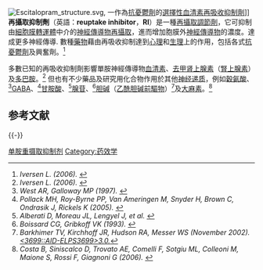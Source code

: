{{for|其他简称“RI”的事物|RI}}
{{medical}}
[[File:Escitalopram_structure.svg|thumb]], 一作為[[抗憂鬱劑|抗憂鬱劑]]的[[选择性5-羟色胺再摄取抑制剂|選擇性血清素再吸收抑制劑]]]]
'''再攝取抑制劑'''（英語：'''reuptake inhibitor'''，'''RI'''）是一種[[再攝取調節劑|再攝取調節劑]]，它可抑制由[[細胞膜|細胞膜]][[轉運體|轉運體]]中介的[[神經傳導物|神經傳導物]][[再攝取|再攝取]]，進而增加胞膜外[[神经递质|神經傳導物]]的濃度。達成更多神經傳導. 數種[[藥物|藥物]]藉由再吸收抑制達到[[心理|心理]]和[[生理|生理]]上的作用，包括各式[[抗憂鬱劑|抗憂鬱劑]]及興奮劑。<ref name="pmid16402124"><cite class="citation journal" contenteditable="false">Iversen L. (2006). </cite></ref>

多數已知的再吸收抑制劑影響單胺神經傳導物[[血清素|血清素]]、[[去甲肾上腺素|去甲肾上腺素]]（[[腎上腺素|腎上腺素]]）及[[多巴胺|多巴胺]]。<ref name="pmid16402124"><cite class="citation journal" contenteditable="false">Iversen L. (2006). </cite></ref> 但也有不少藥品及研究用化合物作用於其他[[神经递质|神经递质]]，例如[[穀氨酸|穀氨酸]]、<ref name="pmid9259454"><cite class="citation journal" contenteditable="false">West AR, Galloway MP (1997). </cite></ref>[[GABA|GABA]]、<ref name="pmid16420077"><cite class="citation journal" contenteditable="false">Pollack MH, Roy-Byrne PP, Van Ameringen M, Snyder H, Brown C, Ondrasik J, Rickels K (2005). </cite></ref>[[甘氨酸|甘胺酸]]、<ref name="pmid22138164"><cite class="citation journal" contenteditable="false">Alberati D, Moreau JL, Lengyel J,  et al. </cite></ref>[[腺苷|腺苷]]、<ref name="pmid8383814"><cite class="citation journal" contenteditable="false">Boissard CG, Gribkoff VK (1993). </cite></ref>[[胆碱|胆碱]]（[[乙酰胆碱|乙酰胆碱]][[前驅物|前驅物]]）<ref name="pmid12432531"><cite class="citation journal" contenteditable="false">Barkhimer TV, Kirchhoff JR, Hudson RA, Messer WS (November 2002). [[doi:10.1002/1522-2683(200211)23:21|<3699::AID-ELPS3699>3.0.]]</cite></ref>及[[大麻素|大麻素]]。<ref name="pmid16770320"><cite class="citation journal" contenteditable="false">Costa B, Siniscalco D, Trovato AE, Comelli F, Sotgiu ML, Colleoni M, Maione S, Rossi F, Giagnoni G (2006). </cite></ref>

== 参考文献 ==
{{Reflist}}

{{-}}
{{Neuromodulation}}

[[Category:单胺重摄取抑制剂|]]
[[Category:药效学|Category:药效学]]